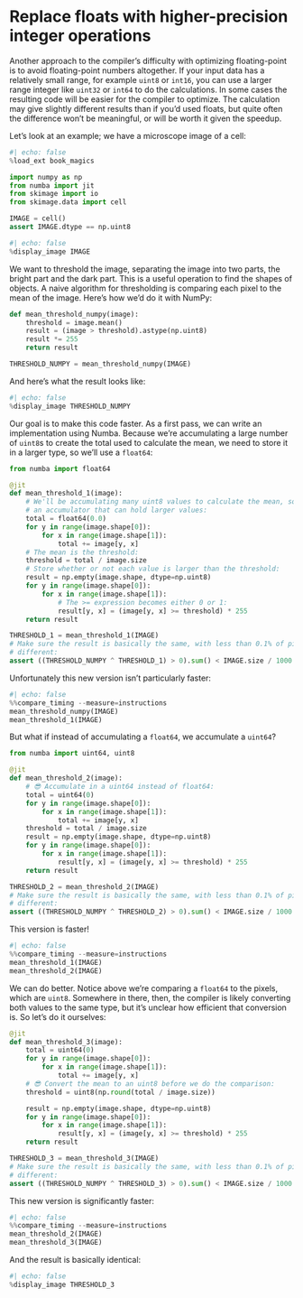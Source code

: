 # Replace floats with higher-precision integer operations

Another approach to the compiler's difficulty with optimizing floating-point is to avoid floating-point numbers altogether.
If your input data has a relatively small range, for example `uint8` or `int16`, you can use a larger range integer like `uint32` or `int64` to do the calculations.
In some cases the resulting code will be easier for the compiler to optimize.
The calculation may give slightly different results than if you'd used floats, but quite often the difference won't be meaningful, or will be worth it given the speedup.

Let's look at an example; we have a microscope image of a cell:

```python
#| echo: false
%load_ext book_magics
```
```python
import numpy as np
from numba import jit
from skimage import io
from skimage.data import cell

IMAGE = cell()
assert IMAGE.dtype == np.uint8
```

```python
#| echo: false
%display_image IMAGE
```

We want to threshold the image, separating the image into two parts, the bright part and the dark part.
This is a useful operation to find the shapes of objects.
A naive algorithm for thresholding is comparing each pixel to the mean of the image.
Here's how we'd do it with NumPy:

```python
def mean_threshold_numpy(image):
    threshold = image.mean()
    result = (image > threshold).astype(np.uint8)
    result *= 255
    return result

THRESHOLD_NUMPY = mean_threshold_numpy(IMAGE)
```

And here's what the result looks like:

```python
#| echo: false
%display_image THRESHOLD_NUMPY
```

Our goal is to make this code faster.
As a first pass, we can write an implementation using Numba.
Because we're accumulating a large number of `uint8`s to create the total used to calculate the mean, we need to store it in a larger type, so we'll use a `float64`:

```python
from numba import float64

@jit
def mean_threshold_1(image):
    # We'll be accumulating many uint8 values to calculate the mean, so we need
    # an accumulator that can hold larger values:
    total = float64(0.0)
    for y in range(image.shape[0]):
        for x in range(image.shape[1]):
            total += image[y, x]
    # The mean is the threshold:
    threshold = total / image.size
    # Store whether or not each value is larger than the threshold:
    result = np.empty(image.shape, dtype=np.uint8)
    for y in range(image.shape[0]):
        for x in range(image.shape[1]):
            # The >= expression becomes either 0 or 1:
            result[y, x] = (image[y, x] >= threshold) * 255
    return result

THRESHOLD_1 = mean_threshold_1(IMAGE)
# Make sure the result is basically the same, with less than 0.1% of pixels being
# different:
assert ((THRESHOLD_NUMPY ^ THRESHOLD_1) > 0).sum() < IMAGE.size / 1000
```

Unfortunately this new version isn't particularly faster:

```python
#| echo: false
%%compare_timing --measure=instructions
mean_threshold_numpy(IMAGE)
mean_threshold_1(IMAGE)
```

But what if instead of accumulating a `float64`, we accumulate a `uint64`?

```python
from numba import uint64, uint8

@jit
def mean_threshold_2(image):
    # 😎 Accumulate in a uint64 instead of float64:
    total = uint64(0)
    for y in range(image.shape[0]):
        for x in range(image.shape[1]):
            total += image[y, x]
    threshold = total / image.size
    result = np.empty(image.shape, dtype=np.uint8)
    for y in range(image.shape[0]):
        for x in range(image.shape[1]):
            result[y, x] = (image[y, x] >= threshold) * 255
    return result

THRESHOLD_2 = mean_threshold_2(IMAGE)
# Make sure the result is basically the same, with less than 0.1% of pixels being
# different:
assert ((THRESHOLD_NUMPY ^ THRESHOLD_2) > 0).sum() < IMAGE.size / 1000
```

This version is faster!

```python
#| echo: false
%%compare_timing --measure=instructions
mean_threshold_1(IMAGE)
mean_threshold_2(IMAGE)
```

We can do better.
Notice above we're comparing a `float64` to the pixels, which are `uint8`.
Somewhere in there, then, the compiler is likely converting both values to the same type, but it's unclear how efficient that conversion is.
So let's do it ourselves:

```python
@jit
def mean_threshold_3(image):
    total = uint64(0)
    for y in range(image.shape[0]):
        for x in range(image.shape[1]):
            total += image[y, x]
    # 😎 Convert the mean to an uint8 before we do the comparison:
    threshold = uint8(np.round(total / image.size))

    result = np.empty(image.shape, dtype=np.uint8)
    for y in range(image.shape[0]):
        for x in range(image.shape[1]):
            result[y, x] = (image[y, x] >= threshold) * 255
    return result

THRESHOLD_3 = mean_threshold_3(IMAGE)
# Make sure the result is basically the same, with less than 0.1% of pixels being
# different:
assert ((THRESHOLD_NUMPY ^ THRESHOLD_3) > 0).sum() < IMAGE.size / 1000
```

This new version is significantly faster:

```python
#| echo: false
%%compare_timing --measure=instructions
mean_threshold_2(IMAGE)
mean_threshold_3(IMAGE)
```

And the result is basically identical:

```python
#| echo: false
%display_image THRESHOLD_3
```
